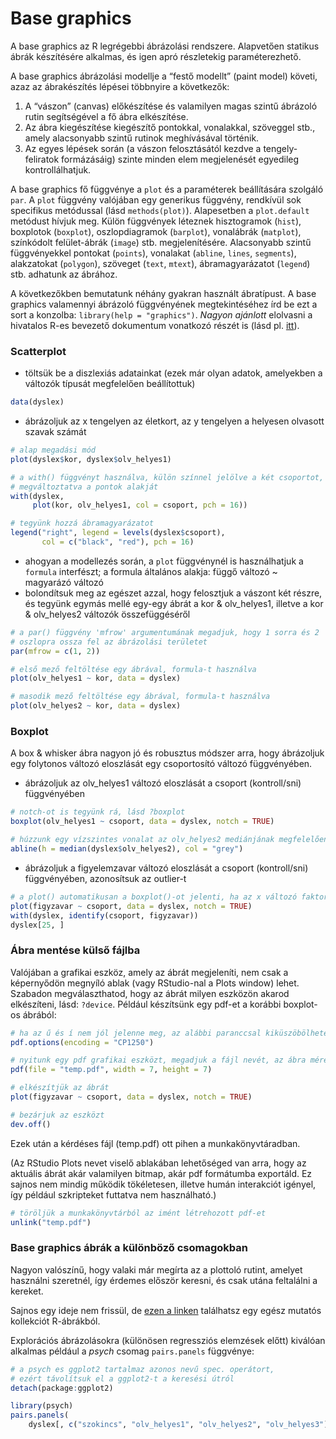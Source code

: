 # Base graphics

A base graphics az R legrégebbi ábrázolási rendszere. Alapvetően statikus
ábrák készítésére alkalmas, és igen apró részletekig paraméterezhető. 

A base graphics ábrázolási modellje a "festő modellt" (paint model) követi, azaz
az ábrakészítés lépései többnyire a következők:

1. A "vászon" (canvas) előkészítése és valamilyen magas szintű ábrázoló rutin
segítségével a fő ábra elkészítése.
2. Az ábra kiegészítése kiegészítő pontokkal, vonalakkal, szöveggel stb., amely alacsonyabb szintű rutinok meghívásával történik.
3. Az egyes lépések során (a vászon felosztásától kezdve a tengely-feliratok
formázásáig) szinte minden elem megjelenését egyedileg kontrollálhatjuk.


A base graphics fő függvénye a `plot` és a paraméterek beállítására szolgáló 
`par`. A `plot` függvény valójában egy generikus függvény, rendkívül sok specifikus
metódussal (lásd `methods(plot)`). Alapesetben a `plot.default` metódust
hívjuk meg. Külön függvények léteznek hisztogramok (`hist`), boxplotok 
(`boxplot`), oszlopdiagramok (`barplot`), vonalábrák (`matplot`), színkódolt
felület-ábrák (`image`) stb. megjelenítésére. Alacsonyabb szintű függvényekkel
pontokat (`points`), vonalakat (`abline`, `lines`, `segments`), alakzatokat (`polygon`),
szöveget (`text`, `mtext`), ábramagyarázatot (`legend`) stb. adhatunk az ábrához.

A következőkben bemutatunk néhány gyakran használt ábratípust. A base graphics
valamennyi ábrázoló függvényének megtekintéséhez írd be ezt a sort a 
konzolba: `library(help = "graphics")`. _Nagyon ajánlott_ elolvasni a hivatalos 
R-es bevezető dokumentum vonatkozó részét is (lásd pl. [itt](https://cran.r-project.org/doc/manuals/R-intro.html#Graphics)).

### Scatterplot

- töltsük be a diszlexiás adatainkat (ezek már olyan adatok, amelyekben 
a változók típusát megfelelően beállítottuk)
```r
data(dyslex)
```

- ábrázoljuk az x tengelyen az életkort, az y tengelyen a helyesen olvasott 
szavak számát
```r
# alap megadási mód
plot(dyslex$kor, dyslex$olv_helyes1) 

# a with() függvényt használva, külön színnel jelölve a két csoportot, és
# megváltoztatva a pontok alakját
with(dyslex,
     plot(kor, olv_helyes1, col = csoport, pch = 16))

# tegyünk hozzá ábramagyarázatot
legend("right", legend = levels(dyslex$csoport),
       col = c("black", "red"), pch = 16)
```

- ahogyan a modellezés során, a `plot` függvénynél is használhatjuk a `formula`
interfészt; a formula általános alakja: függő változó ~ magyarázó változó
- bolondítsuk meg az egészet azzal, hogy felosztjuk a vászont két részre, és 
tegyünk egymás mellé egy-egy ábrát a kor & olv_helyes1, illetve a kor & olv_helyes2 változók összefüggéséről
```r
# a par() függvény 'mfrow' argumentumának megadjuk, hogy 1 sorra és 2 
# oszlopra ossza fel az ábrázolási területet
par(mfrow = c(1, 2))

# első mező feltöltése egy ábrával, formula-t használva
plot(olv_helyes1 ~ kor, data = dyslex)

# masodik mező feltöltése egy ábrával, formula-t használva
plot(olv_helyes2 ~ kor, data = dyslex)
```

### Boxplot

A box & whisker ábra nagyon jó és robusztus módszer arra, hogy ábrázoljuk egy 
folytonos változó eloszlását egy csoportosító változó függvényében.

- ábrázoljuk az olv_helyes1 változó eloszlását a csoport (kontroll/sni) 
függvényében
```r
# notch-ot is tegyünk rá, lásd ?boxplot
boxplot(olv_helyes1 ~ csoport, data = dyslex, notch = TRUE)

# húzzunk egy vízszintes vonalat az olv_helyes2 mediánjának megfelelően
abline(h = median(dyslex$olv_helyes2), col = "grey")
```

- ábrázoljuk a figyelemzavar változó eloszlását a csoport (kontroll/sni) 
függvényében, azonosítsuk az outlier-t
```r
# a plot() automatikusan a boxplot()-ot jelenti, ha az x változó faktor!
plot(figyzavar ~ csoport, data = dyslex, notch = TRUE)
with(dyslex, identify(csoport, figyzavar))
dyslex[25, ]
```

### Ábra mentése külső fájlba

Valójában a grafikai eszköz, amely az ábrát megjeleníti, nem csak a 
képernyődön megnyíló ablak (vagy RStudio-nal a Plots window) lehet. 
Szabadon megválaszthatod, hogy az ábrát milyen eszközön akarod elkészíteni,
lásd: `?device`. Például készítsünk egy pdf-et a korábbi boxplot-os 
ábrából:

```r
# ha az ű és í nem jól jelenne meg, az alábbi paranccsal kiküszöbölheted
pdf.options(encoding = "CP1250")

# nyitunk egy pdf grafikai eszközt, megadjuk a fájl nevét, az ábra méretét
pdf(file = "temp.pdf", width = 7, height = 7)

# elkészítjük az ábrát
plot(figyzavar ~ csoport, data = dyslex, notch = TRUE)

# bezárjuk az eszközt
dev.off()
```

Ezek után a kérdéses fájl (temp.pdf) ott pihen a munkakönyvtáradban.

(Az RStudio Plots nevet viselő ablakában lehetőséged van arra, hogy az aktuális
ábrát akár valamilyen bitmap, akár pdf formátumba exportáld. Ez sajnos nem
mindig működik tökéletesen, illetve humán interakciót igényel, így például
szkripteket futtatva nem használható.)

```r
# töröljük a munkakönyvtárból az imént létrehozott pdf-et
unlink("temp.pdf")
```


### Base graphics ábrák a különböző csomagokban

Nagyon valószínű, hogy valaki már megírta az a plottoló rutint, amelyet használni szeretnél, így érdemes először keresni, és csak utána feltalálni a kereket.

Sajnos egy ideje nem frissül, de 
[ezen a linken](http://rgm3.lab.nig.ac.jp/RGM/) találhatsz egy egész mutatós  kollekciót R-ábrákból.

Explorációs ábrázolásokra (különösen regressziós elemzések előtt) kiválóan 
alkalmas például a *psych* csomag `pairs.panels` függvénye:
```r
# a psych es ggplot2 tartalmaz azonos nevű spec. operátort,
# ezért távolítsuk el a ggplot2-t a keresési útról
detach(package:ggplot2)
```

```r
library(psych)
pairs.panels(
    dyslex[, c("szokincs", "olv_helyes1", "olv_helyes2", "olv_helyes3")])
```

